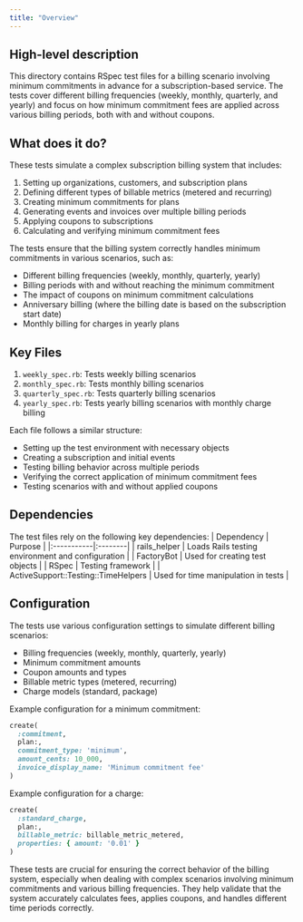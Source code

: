 ```yaml
---
title: "Overview"
---
```


## High-level description
This directory contains RSpec test files for a billing scenario involving minimum commitments in advance for a subscription-based service. The tests cover different billing frequencies (weekly, monthly, quarterly, and yearly) and focus on how minimum commitment fees are applied across various billing periods, both with and without coupons.

## What does it do?
These tests simulate a complex subscription billing system that includes:
1. Setting up organizations, customers, and subscription plans
2. Defining different types of billable metrics (metered and recurring)
3. Creating minimum commitments for plans
4. Generating events and invoices over multiple billing periods
5. Applying coupons to subscriptions
6. Calculating and verifying minimum commitment fees

The tests ensure that the billing system correctly handles minimum commitments in various scenarios, such as:
- Different billing frequencies (weekly, monthly, quarterly, yearly)
- Billing periods with and without reaching the minimum commitment
- The impact of coupons on minimum commitment calculations
- Anniversary billing (where the billing date is based on the subscription start date)
- Monthly billing for charges in yearly plans

## Key Files
1. `weekly_spec.rb`: Tests weekly billing scenarios
2. `monthly_spec.rb`: Tests monthly billing scenarios
3. `quarterly_spec.rb`: Tests quarterly billing scenarios
4. `yearly_spec.rb`: Tests yearly billing scenarios with monthly charge billing

Each file follows a similar structure:
- Setting up the test environment with necessary objects
- Creating a subscription and initial events
- Testing billing behavior across multiple periods
- Verifying the correct application of minimum commitment fees
- Testing scenarios with and without applied coupons

## Dependencies
The test files rely on the following key dependencies:
| Dependency | Purpose |
|:-----------|:--------|
| rails_helper | Loads Rails testing environment and configuration |
| FactoryBot | Used for creating test objects |
| RSpec | Testing framework |
| ActiveSupport::Testing::TimeHelpers | Used for time manipulation in tests |

## Configuration
The tests use various configuration settings to simulate different billing scenarios:
- Billing frequencies (weekly, monthly, quarterly, yearly)
- Minimum commitment amounts
- Coupon amounts and types
- Billable metric types (metered, recurring)
- Charge models (standard, package)

Example configuration for a minimum commitment:
```ruby
create(
  :commitment,
  plan:,
  commitment_type: 'minimum',
  amount_cents: 10_000,
  invoice_display_name: 'Minimum commitment fee'
)
```

Example configuration for a charge:
```ruby
create(
  :standard_charge,
  plan:,
  billable_metric: billable_metric_metered,
  properties: { amount: '0.01' }
)
```

These tests are crucial for ensuring the correct behavior of the billing system, especially when dealing with complex scenarios involving minimum commitments and various billing frequencies. They help validate that the system accurately calculates fees, applies coupons, and handles different time periods correctly.